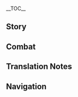 {{CharacterTabs}}
{{LanguageTabs}}
__TOC__
==Story==
{{VO/Story
|character           = {{ROOTPAGENAME}}
|language            = zh
|language_s          = zh
|language_t          = zh-tw
|name_s              = 阿贝多
|name_t              = 阿貝多
|vo_01_01_title_s    = 初次见面…
|vo_01_01_title_t    = 初次見面…
|vo_01_01_subtitle   = Hello
|vo_01_01_file       = VO_{language}{character} Hello.ogg
|vo_01_01_tx_s       = 我是阿贝多，西风骑士团首席炼金术士。我对你身上星海的气息很感兴趣，想要就近观察研究。相信以后我们会有很多独处的机会。
|vo_01_01_tx_t       = 我是阿貝多，西風騎士團首席煉金術士。我對(你/妳)身上星海的氣息很感興趣，想要就近觀察研究。相信以後我們會有很多獨處的機會。
|vo_01_01_rm_s       = Wǒ shì Ābèiduō, Xīfēng Qíshìtuán shǒuxí liànjīnshù-shì. Wǒ duì nǐ shēnshang xīnghǎi de qìxī hěn gǎn xìngqù, xiǎng yào jiùjìn guānchá yánjiū. Xiāngxìn yǐhòu wǒmen huì yǒu hěnduō dúchǔ de jīhuì.
|vo_01_01_rm_t       = Wǒ shì Ābèiduō, Xīfēng Qíshìtuán shǒuxí liànjīnshù-shì. Wǒ duì nǐ shēnshang xīnghǎi de qìxí hěn gǎn xìngqù, xiǎng yào jiùjìn guānchá yánjiù. Xiāngxìn yǐhòu wǒmen huì yǒu hěnduō dúchǔ de jīhuì.
|vo_01_01_tl         = I am Albedo, Chief Alchemist of the Knights of Favonius. I'm interested in the aura of the sea of stars on your body, and would like to observe and study it closely. I believe we will have many opportunities to spend time alone in the future.
|vo_02_01_title_s    = 闲聊・写生
|vo_02_01_title_t    = 閒聊・寫生
|vo_02_01_subtitle   = Chat: Still Life
|vo_02_01_file       = VO_{language}{character} Chat - Still Life.ogg
|vo_02_01_tx_s       = 风景不错，趁着休息，就把这一幕画下来吧。
|vo_02_01_tx_t       = 風景不錯，趁著休息，就把這一幕畫下來吧。
|vo_02_01_rm_s       = Fēngjǐng bùcuò, chènzhe xiūxi, jiù bǎ zhè yīmù huà xiàlái ba.
|vo_02_01_rm_t       = Fēngjǐng bùcuò, chènzhe xiūxí, jiù bǎ zhè yīmù huà xiàlái ba.
|vo_02_01_tl         = The scenery looks nice, let's draw it while we take a break.
|vo_02_02_title_s    = 闲聊・探究
|vo_02_02_title_t    = 閒聊・深究
|vo_02_02_subtitle   = Chat: Investigation
|vo_02_02_file       = VO_{language}{character} Chat - Investigation.ogg
|vo_02_02_tx_s       = 「世界的真相」…究竟是什么呢？
|vo_02_02_tx_t       = 「世界的真相」…究竟是什麼呢？
|vo_02_02_rm_s       = "Shìjiè de zhēnxiàng"... jiūjìng shì shénme ne?
|vo_02_02_rm_t       = "Shìjiè de zhēnxiàng"... jiùjìng shì shénme ne?
|vo_02_02_tl         = "The truth of this world"... What could it be?
|vo_02_03_title_s    = 闲聊・怀旧
|vo_02_03_title_t    = 閒聊・懷舊
|vo_02_03_subtitle   = Chat: Reminiscing
|vo_02_03_file       = VO_{language}{character} Chat - Reminiscing.ogg
|vo_02_03_tx_s       = 用自己的双脚丈量土地，将「未知」变为知识。…这种感觉，真怀念啊。
|vo_02_03_tx_t       = 用自己的雙腳丈量土地，將「未知」變為知識。…這種感覺，真懷念啊。
|vo_02_03_rm_s       = Yòng zìjǐ de shuāngjiǎo zhàngliàng tǔdì, jiāng "wèizhī" biàn wéi zhīshí. ...Zhè zhǒng gǎnjué, zhēn huáiniàn a.
|vo_02_03_rm_t       = Yòng zìjǐ de shuāngjiǎo zhàngliàng tǔdì, jiāng "wèizhī" biàn wéi zhīshì. ...Zhè zhǒng gǎnjué, zhēn huáiniàn a.
|vo_02_03_tl         = Using your own legs to measure the earth, turning the "unknown" into knowledge. ...This feeling, how nostalgic.
|vo_03_01_title_s    = 下雨的时候…
|vo_03_01_title_t    = 下雨的時候…
|vo_03_01_subtitle   = When It Rains
|vo_03_01_file       = VO_{language}{character} When It Rains.ogg
|vo_03_01_tx_s       = 土壤湿润，适合采集爆爆瓜的根。没事，我来动手就可以。
|vo_03_01_tx_t       = 土壤濕潤，適合採集爆爆瓜的根。沒關係，我來動手就可以。
|vo_03_01_rm_s       = Tǔrǎng shīrùn, shìhé cǎijí Bàobào-guā de gēn. Méishì, wǒ lái dòngshǒu jiù kěyǐ.
|vo_03_01_rm_t       = Tǔrǎng shīrùn, shìhé cǎijí Bàobào-guā de gēn. Méiguānxì, wǒ lái dòngshǒu jiù kěyǐ.
|vo_03_01_tl         = The soil is moist, ideal for collecting the roots of [[Boom Blossom|Boom Blossoms]]. Don't worry, I can handle this.
|vo_03_02_title_s    = 下雪的时候…
|vo_03_02_title_t    = 下雪的時候…
|vo_03_02_subtitle   = When It Snows
|vo_03_02_file       = VO_{language}{character} When It Snows.ogg
|vo_03_02_tx_s       = 师父…
|vo_03_02_tx_t       = 師父…
|vo_03_02_rm         = Shīfu...
|vo_03_02_tl         = Master...
|vo_03_03_title_s    = 阳光很好…
|vo_03_03_title_t    = 陽光很好…
|vo_03_03_subtitle   = When the Sun Is Out
|vo_03_03_file       = VO_{language}{character} When the Sun Is Out.ogg
|vo_03_03_tx_s       = 光线充足，生物行为活跃，嗯，很适合写生。
|vo_03_03_tx_t       = 光線充足，生物行為活躍，嗯，很適合寫生。
|vo_03_03_rm         = Guāngxiàn chōngzú, shēngwù xíngwéi huóyuè, ǹg, hěn shìhé xiěshēng.
|vo_03_03_tl         = Ample light, active biological organisms, yes, ideal for sketching.
|vo_04_01_title_s    = 早上好…
|vo_04_01_title_t    = 早安…
|vo_04_01_subtitle   = Good Morning
|vo_04_01_file       = VO_{language}{character} Good Morning.ogg
|vo_04_01_tx_s       = 早安，是准备出门寻找古代遗物吗？
|vo_04_01_tx_t       = 早安，是準備出門尋找古代遺物嗎？
|vo_04_01_rm         = Zǎo'ān, shì zhǔnbèi chūmén xúnzhǎo gǔdài yíwù ma?
|vo_04_01_tl         = Good morning, are we getting ready to go out and search for ancient relics?
|vo_04_02_title_s    = 中午好…
|vo_04_02_title_t    = 午安…
|vo_04_02_subtitle   = Good Afternoon
|vo_04_02_file       = VO_{language}{character} Good Afternoon.ogg
|vo_04_02_tx_s       = 午安，我听到了你的脚步声。工坊之外真是热闹啊。
|vo_04_02_tx_t       = 午安，我聽到了(你/妳)的腳步聲。工坊之外真是熱鬧啊。
|vo_04_02_rm         = Wǔ'ān, wǒ tīngdàole nǐ de jiǎobù shēng. Gōngfáng zhī wài zhēnshi rè'nào a.
|vo_04_02_tl         = Good afternoon, I heard your footsteps. It certainly is lively outside of the workshop.
|vo_04_03_title_s    = 晚上好…
|vo_04_03_title_t    = 晚上好…
|vo_04_03_subtitle   = Good Evening
|vo_04_03_file       = VO_{language}{character} Good Evening.ogg
|vo_04_03_tx_s       = 外面安静下来了，呼。
|vo_04_03_tx_t       = 外面安靜下來了，呼。
|vo_04_03_rm         = Wàimiàn ānjìng xiàláile, hu.
|vo_04_03_tl         = It's gotten quiet outside, *phew*
|vo_04_04_title_s    = 晚安…
|vo_04_04_title_t    = 晚安…
|vo_04_04_subtitle   = Good Night
|vo_04_04_file       = VO_{language}{character} Good Night.ogg
|vo_04_04_tx_s       = 晚安，你先去休息吧，我打算把最后一个实验做完。既然你那么感兴趣…明日再会时，我再与你一起探讨实验结果吧。
|vo_04_04_tx_t       = 晚安，(你/妳)先去休息吧，我打算把最後一個實驗做完。既然(你/妳)那麼感興趣…明日再會時，我再與(你/妳)一起探討實驗結果吧。
|vo_04_04_rm_s       = Wǎn'ān, nǐ xiān qù xiūxí ba, wǒ dǎsuàn bǎ zuìhòu yīgè shíyàn zuò wán. Jìrán nǐ nàme gǎn xìngqù... Míngrì zàihuì shí, wǒ zài yǔ nǐ yīqǐ tàntǎo shíyàn jiéguǒ ba.
|vo_04_04_rm_t       = Wǎn'ān, nǐ xiān qù xiūxi ba, wǒ dǎsuàn bǎ zuìhòu yīgè shíyàn zuò wán. Jìrán nǐ nàme gǎn xìngqù... Míngrì zàihuì shí, wǒ zài yǔ nǐ yīqǐ tàntǎo shíyàn jiéguǒ ba.
|vo_04_04_tl         = Good night, go take a rest. I plan to finish the final experiment. Since you're really interested... I will discuss the results with you the next day we meet.
|vo_05_01_title_s    = 关于阿贝多自己・天才
|vo_05_01_title_t    = 關於阿貝多自己・天才
|vo_05_01_subtitle   = About {character}: Genius
|vo_05_01_file       = VO_{language}{character} About {character} - Genius.ogg
|vo_05_01_tx_s       = 天才？…不少人这么称呼我。其实，我不这样认为。
|vo_05_01_tx_t       = 天才？…不少人這麼稱呼我。其實，我不這樣認為。
|vo_05_01_rm         = Tiāncái? ...Bùshǎo rén zhème chēnghu wǒ. Qíshí, wǒ bù zhèyàng rènwéi.
|vo_05_01_tl         = Genius? ...A number of people call me that. Actually, I don't consider this to be true.
|vo_05_02_title_s    = 关于阿贝多自己・人际
|vo_05_02_title_t    = 關於阿貝多自己・人際
|vo_05_02_subtitle   = About {character}: Socializing
|vo_05_02_file       = VO_{language}{character} About {character} - Socializing.ogg
|vo_05_02_tx_s       = 与人交往…很麻烦。一旦开始就要不断维持，如果联系中断了，想再重新恢复，就得消耗更多的时间。
|vo_05_02_tx_t       = 與人交往…很麻煩。一旦開始就要不斷維持，如果聯繫中斷了，想再重新恢復，就得消耗更多的時間。
|vo_05_02_rm         = Yǔ rén jiāowǎng... hěn máfan. Yīdàn kāishǐ jiù yào bùduàn wéichí, rúguǒ liánxì zhōngduànle, xiǎng zài chóngxīn huīfù, jiù děi xiāohào gèngduō de shíjiān.
|vo_05_02_tl         = Relationships are... troublesome. Once it starts you have to keep maintaining it, if you lose contact, reestablishing it takes a lot more time.
|vo_06_01_title_s    = 关于我们・实验
|vo_06_01_title_t    = 關於我們・實驗
|vo_06_01_subtitle   = About Us: Experiments
|vo_06_01_file       = VO_{language}{character} About Us - Experiments.ogg
|vo_06_01_tx_s       = 你…这是准备陪我做实验吗？呼，真荣幸。<br />啊，不用紧张。我的实验虽然危险，通常不会伤及无辜。
|vo_06_01_tx_t       = (你/妳)…這是準備陪我做實驗嗎？呼，真榮幸。<br />啊，不用緊張。我的實驗雖然危險，但通常不會傷及無辜。
|vo_06_01_rm_s       = Nǐ... Zhè shì zhǔnbèi péi wǒ zuò shíyàn ma? Hū, zhēn róngxìng.<br />A, bùyòng jǐnzhāng. Wǒ de shíyàn suīrán wēixiǎn, tōngcháng bùhuì shāngjí wúgū.
|vo_06_01_rm_t       = Nǐ... Zhè shì zhǔnbèi péi wǒ zuò shíyàn ma? Hū, zhēn róngxìng.<br />A, bùyòng jǐnzhāng. Wǒ de shíyàn suīrán wéixiǎn, dàn tōngcháng bùhuì shāngjí wúgū.
|vo_06_01_tl         = Are you... going to accompany me while I experiment? Huh, what an honor.<br />Ah, don't be nervous. Although my experiments may be dangerous, they usually don't hurt innocent people.
|vo_06_02_title_s    = 关于我们・助手
|vo_06_02_title_t    = 關於我們・助手
|vo_06_02_friendship = 6
|vo_06_02_subtitle   = About Us: Assistant
|vo_06_02_file       = VO_{language}{character} About Us - Assistant.ogg
|vo_06_02_tx_s       = 能麻烦你当我的助手吗？鉴于你旁观了那么多次，想必早就熟练了吧。放心，我在你旁边。就算是第一次实际操作，也不会有问题的。我相信我的指导能力，更相信你的天赋。
|vo_06_02_tx_t       = 能麻煩(你/妳)當我的助手嗎？鑑於(你/妳)旁觀了那麼多次，想必早就熟練了吧。放心，我在(你/妳)旁邊。就算是第一次實際操作，也不會有問題的。我相信我的指導能力，更相信(你/妳)的天賦。
|vo_06_02_rm_s       = Néng máfan nǐ dāng wǒ de zhùshǒu ma? Jiànyú nǐ pángguānle nàme duō cì, xiǎngbì zǎo jiù shúliànle ba. Fàngxīn, wǒ zài nǐ pángbiān. Jiùsuàn shì dìyī cì shíjì cāozuò, yě bùhuì yǒu wèntí de. Wǒ xiāngxìn wǒ de zhǐdǎo nénglì, gèng xiāngxìn nǐ de tiānfù.
|vo_06_02_rm_t       = Néng máfan nǐ dāng wǒ de zhùshǒu ma? Jiànyú nǐ pángguānle nàme duō cì, xiǎngbì zǎo jiù shóuliànle ba. Fàngxīn, wǒ zài nǐ pángbiān. Jiùsuàn shì dìyī cì shíjì cāozuò, yě bùhuì yǒu wèntí de. Wǒ xiāngxìn wǒ de zhǐdǎo nénglì, gèng xiāngxìn nǐ de tiānfù.
|vo_06_02_tl         = Can I trouble you to be my assistant? Given that you have watched so many times, you must have become quite skilled. Don't worry, I'm by your side. Even if it is the first actual operation, there will be no problem. I believe in my coaching ability, and even more in your talent.
|vo_07_01_title_s    = 关于「神之眼」…
|vo_07_01_title_t    = 關於「神之眼」…
|vo_07_01_friendship = 4
|vo_07_01_subtitle   = About the [[Vision]]
|vo_07_01_file       = VO_{language}{character} About the Vision.ogg
|vo_07_01_tx_s       = 「神之眼」？不过就是个实验用的工具罢了，和烧杯、坩埚没什么不同。唯一让我感兴趣的，就是它的原理…我总有一天会研究明白的，这只是时间问题。
|vo_07_01_tx_t       = 「神之眼」？不過就是個實驗用的工具罷了，和燒杯、坩堝沒什麼不同。唯一讓我感興趣的，就是它的原理…我總有一天會研究明白的，這只是時間問題。
|vo_07_01_rm_s       = "Shénzhīyǎn"? Bùguò jiùshì gè shíyàn yòng de gōngjù bàle, hé shāobēi, gānguō méishénme bùtóng. Wéiyī ràng wǒ gǎn xìngqù de, jiùshì tā de yuánlǐ... Wǒ zǒngyǒu yītiān huì yánjiū míngbái de, zhè zhǐshì shíjiān wèntí.
|vo_07_01_rm_t       = "Shénzhīyǎn"? Bùguò jiùshì gè shíyàn yòng de gōngjù bàle, hàn shāobēi, gānguō méishénme bùtóng. Wéiyī ràng wǒ gǎn xìngqù de, jiùshì tā de yuánlǐ... Wǒ zǒngyǒu yītiān huì yánjiù míngbái de, zhè zhǐshì shíjiān wèntí.
|vo_07_01_tl         = "Vision"? But it's just an experimental tool, no different from beakers and crucibles. The only thing that interests me is how it works... I'll figure it out one day, it's just a matter of time.
|vo_07_02_title_s    = 有什么想要分享…
|vo_07_02_title_t    = 有什麼想要分享…
|vo_07_02_friendship = 4
|vo_07_02_subtitle   = Something to Share
|vo_07_02_file       = VO_{language}{character} Something to Share.ogg
|vo_07_02_tx_s       = 一直有些难以开口，因为假设被你拒绝的话，我可能会失落吧…<br />嗯…我对你身边那个飞着的小家伙很感兴趣，方便让我拿去研究一下吗？
|vo_07_02_tx_t       = 一直有些難以開口，因為假設被(你/妳)拒絕的話，我可能會失落吧…<br />嗯…我對(你/妳)身邊那個飛著的小傢伙很感興趣，方便讓我拿去研究一下嗎？
|vo_07_02_rm_s       = Yīzhí yǒuxiē nányǐ kāikǒu, yīnwèi jiǎshè bèi nǐ jùjué dehuà, wǒ kěnéng huì shīluò ba...<br />Ǹg... Wǒ duì nǐ shēnbiān nàgè fēizhe de xiǎo jiāhuo hěn gǎn xìngqù, fāngbiàn ràng wǒ ná qù yánjiū yīxià ma?
|vo_07_02_rm_t       = Yīzhí yǒuxiē nányǐ kāikǒu, yīnwèi jiǎshè bèi nǐ jùjué dehuà, wǒ kěnéng huì shīluò ba...<br />Ǹg... Wǒ duì nǐ shēnbiān nàgè fēizhe de xiǎo jiāhuo hěn gǎn xìngqù, fāngbiàn ràng wǒ ná qù yánjiù yīxià ma?
|vo_07_02_tl         = It's always been a little difficult to say this, because hypothetically if I were to be rejected by you, I might feel disappointed...<br />Ahem... I'm very interested in this little one flying beside you, is it alright if I take her away to do some research on for a while?
|vo_07_03_title_s    = 感兴趣的见闻…
|vo_07_03_title_t    = 感興趣的見聞…
|vo_07_03_subtitle   = Interesting Things
|vo_07_03_file       = VO_{language}{character} Interesting Things.ogg
|vo_07_03_tx_s       = 想知道更多石化古树的事情？唔…你在附近秘境里观测到的那些，其实不算古老。稍微成熟一些的树，一般能长到两三公里高；在树的根部，常常聚集着一种大蜘蛛。那种蜘蛛啊，用地栀子和香茅草捆紧，抹上白豆蔻，熏烤上几个小时，那香味，是真的很…令我难忘。
|vo_07_03_tx_t       = 想知道更多石化古樹的事情？唔…(你/妳)在附近秘境裡觀測到的那些，其實不算古老。稍微成熟一些的樹，一般能長到兩三公里高；在樹的根部，常常聚集著一種大蜘蛛。那種蜘蛛啊，用地梔子和香茅草捆緊，抹上白豆蔻，燻烤上幾個小時，那香味，是真的很…令我難忘。
|vo_07_03_rm_s       = Xiǎng zhīdào gèng duō shíhuà gǔshù de shìqíng? N... Nǐ zài fùjìn mìjìng lǐ guāncè dào de nàxiē, qíshí bù suàn gǔlǎo. Shāowēi chéngshú yīxiē de shù, yībān néng zhǎng dào liǎngsān gōnglǐ gāo; zài shù de gēnbù, chángcháng jùjízhe yī zhǒng dàzhīzhū. Nà zhǒng zhīzhū a, yòngdì zhī zi héxiāng máocǎo kǔn jǐn, mǒ shàng báidòukòu, xūnkǎo shàng jǐ gè xiǎoshí, nà xiāngwèi, shì zhēnde hěn... lìng wǒ nánwàng.
|vo_07_03_rm_t       = Xiǎng zhīdào gèng duō shíhuà gǔshù de shìqíng? N... Nǐ zài fùjìn mìjìng lǐ guāncè dào de nàxiē, qíshí bù suàn gǔlǎo. Shāowéi chéngshóu yīxiē de shù, yībān néng zhǎng dào liǎngsān gōnglǐ gāo; zài shù de gēnbù, chángcháng jùjízhe yī zhǒng dàzhīzhū. Nà zhǒng zhīzhū a, yòng dìzhīzi hàn xiāngmáocǎo kǔnjǐn, mǒ shàng báidòukòu, xūnkǎo shàng jǐ gè xiǎoshí, nà xiāngwèi, shì zhēnde hěn... lìng wǒ nánwàng.
|vo_07_03_tl         = Want to know more about petrified ancient trees? Hmm... the ones you observed in the nearby domains aren't really that old. Slightly mature trees can generally grow to two or three kilometers high; at the root of the tree, a large spider often gathers. That kind of spider, tied with ground gardenia and lemongrass, smeared with white cardamom, and smoked for a few hours, the fragrance is really... unforgettable.
|vo_08_01_title_s    = 关于亲人…
|vo_08_01_title_t    = 關於親人…
|vo_08_01_friendship = 6
|vo_08_01_subtitle   = About Family
|vo_08_01_file       = VO_{language}{character} About Family.ogg
|vo_08_01_tx_s       = 亲人吗？虽然艾莉丝总希望我喊她妈妈…唔，但在我心里，谈起亲人第一时间想到的还是师父吧。我从记事起就和她在一起探险了，她教会了我炼金术和无数世间的知识。或许…「亲人」或者「师父」，这些词汇都不足以描绘出她对我来说的意义吧。
|vo_08_01_tx_t       = 親人嗎？雖然艾莉絲總希望我叫她媽媽…唔，但在我心裡，談起親人第一時間想到的還是師父吧。我從有記憶起就和她一起探險了，她教會了我煉金術和世間無數知識。或許…「親人」或者「師父」，這些詞彙都不足以描繪出她對我而言的意義吧。
|vo_08_01_rm_s       = Qīnrén ma? Suīrán Àilìsī zǒng xīwàng wǒ hǎn tā māma... N, dàn zài wǒ xīnlǐ, tánqǐ qīnrén dìyī shíjiān xiǎngdào de háishì shīfu ba. Wǒ cóng jìshì qǐ jiù hé tā zài yīqǐ tànxiǎnle, tā jiāohuìle wǒ liànjīnshù hé wúshù shìjiān de zhīshí. Huòxǔ... "qīnrén" huòzhě "shīfu", zhèxiē cíhuì dōu bùzú yǐ miáohuì chū tā duì wǒ lái shuō de yìyì ba.
|vo_08_01_rm_t       = Qīnrén ma? Suīrán Àilìsī zǒng xīwàng wǒ hǎn tā māma... N, dàn zài wǒ xīnlǐ, tánqǐ qīnrén dìyī shíjiān xiǎngdào de háishì shīfu ba. Wǒ cóng yǒu jìyì qǐ jiù hàn tā zài yīqǐ tànxiǎnle, tā jiāohuìle wǒ liànjīnshù hàn shìjiān wúshù zhīshì. Huòxǔ... "qīnrén" huòzhě "shīfu", zhèxiē cíhuì dōu bùzú yǐ miáohuì chū tā duì wǒ ér yán de yìyì ba.
|vo_08_01_tl         = Family? Even though Alice had always hoped I would call her Mother... Mmm, but in my heart, when speaking of family, the first person I always think of is still my master. I've been adventuring with her since the beginning of my memory; she taught me alchemy and an immeasurable amount of worldly knowledge. Perhaps... the terms "family" or "master" aren't enough to describe her importance to me.
|vo_08_02_title_s    = 关于砂糖・方向
|vo_08_02_title_t    = 關於砂糖・方向
|vo_08_02_friendship = 4
|vo_08_02_subtitle   = About [[Sucrose]]: Direction
|vo_08_02_file       = VO_{language}{character} About Sucrose - Direction.ogg
|vo_08_02_tx_s       = 砂糖吗？我大概能理解她一心专攻「生物炼金」的理由…不管怎样，看到她的研究越来越顺利，我也为她感到高兴。
|vo_08_02_tx_t       = 砂糖嗎？我大概能理解她一心專攻「生物煉金」的理由…不管怎樣，看到她的研究越來越順利，我也為她感到高興。
|vo_08_02_rm_s       = Shātáng ma? Wǒ dàgài néng lǐjiě tā yīxīn zhuāngōng "shēngwù liànjīn" de lǐyóu... Bùguǎn zěnyàng, kàn dào tā de yánjiū yuèlái yuè shùnlì, wǒ yě wèi tā gǎndào gāoxìng.
|vo_08_02_rm_t       = Shātáng ma? Wǒ dàgài néng lǐjiě tā yīxīn zhuāngōng "shēngwù liànjīn" de lǐyóu... Bùguǎn zěnyàng, kàn dào tā de yánjiù yuèlái yuè shùnlì, wǒ yě wèi tā gǎndào gāoxìng.
|vo_08_02_tl         = Sucrose? I can mostly understand the reason for her intense focus in the specialization of "bio-alchemy"... No matter what, seeing her progress more and more in her research, I also feel happy for her.
|vo_08_03_title_s    = 关于砂糖・坚持
|vo_08_03_title_t    = 關於砂糖・堅持
|vo_08_03_friendship = 5
|vo_08_03_subtitle   = About Sucrose: Habits
|vo_08_03_file       = VO_{language}{character} About Sucrose - Habits.ogg
|vo_08_03_tx_s       = 虽然在学术方面的合作非常愉快，但课题以外的部分，砂糖也有很多她自己的坚持。比如我告诉她我们是平辈，叫我阿贝多就好，她却坚持要用尊称。…只好随她去了。
|vo_08_03_tx_t       = 雖然在學術方面的合作非常愉快，但課題以外的部分，砂糖也有很多她自己的堅持。比如我告訴她我們是平輩，叫我阿貝多就好，她卻堅持要用尊稱。…只好隨她了。
|vo_08_03_rm_s       = Suīrán zài xuéshù fāngmiàn de hézuò fēicháng yúkuài, dàn kètí yǐwài de bùfèn, Shātáng yěyǒu hěnduō tā zìjǐ de jiānchí. Bǐrú wǒ gàosù tā wǒmen shì píngbèi, jiào wǒ Ābèiduō jiù hǎo, tā què jiānchí yào yòng zūnchēng. ...Zhǐhǎo suítāqùle.
|vo_08_03_rm_t       = Suīrán zài xuéshù fāngmiàn de hézuò fēicháng yúkuài, dàn kètí yǐwài de bùfèn, Shātáng yěyǒu hěnduō tā zìjǐ de jiānchí. Bǐrú wǒ gàosù tā wǒmen shì píngbèi, jiào wǒ Ābèiduō jiù hǎo, tā què jiānchí yào yòng zūnchēng. ...Zhǐhǎo suítāle.
|vo_08_03_tl         = Although we have a good time working together in our studies, outside of class topics, Sucrose has many things she personally insists on. Such as insisting on using honorifics when I've told her that we're from the same generation, that she can just call me Albedo. ...All I can do is go along with her.
|vo_08_04_title_s    = 关于丽莎…
|vo_08_04_title_t    = 關於麗莎…
|vo_08_04_friendship = 4
|vo_08_04_subtitle   = About [[Lisa]]
|vo_08_04_file       = VO_{language}{character} About Lisa.ogg
|vo_08_04_tx_s       = 丽莎吗？和她讨论总会得到很有价值的观点。如此有才华却满足于图书管理员一职，想必背后藏着与那才华等重的因缘吧。
|vo_08_04_tx_t       = 麗莎嗎？和她討論總會得到很有價值的觀點。如此有才華卻滿足於圖書管理員一職，想必背後藏著與那才華等重的因緣吧。
|vo_08_04_rm_s       = Lìshā ma? Hé tā tǎolùn zǒng huì dédào hěn yǒu jiàzhí de guāndiǎn. Rúcǐ yǒu cáihuá què mǎnzú yú túshū-guǎnlǐyuán yī zhí, xiǎngbì bèihòu cángzhe yǔ nà cáihuá děng zhòng de yīnyuán ba.
|vo_08_04_rm_t       = Lìshā ma? Hàn tā tǎolùn zǒng huì dédào hěn yǒu jiàzhí de guāndiǎn. Rúcǐ yǒu cáihuá què mǎnzú yú túshū-guǎnlǐyuán yī zhí, xiǎngbì bèihòu cángzhe yǔ nà cáihuá děngzhòng de yīnyuán ba.
|vo_08_04_tl         = Lisa? I always gain very valuable perspectives from discussions with her. [She has] such talent yet is satisfied with the mere role of a librarian, I'm sure there is a reason hidden behind all this that is of equal weight of that talent she carries.
|vo_08_05_title_s    = 关于可莉…
|vo_08_05_title_t    = 關於可莉…
|vo_08_05_friendship = 4
|vo_08_05_subtitle   = About [[Klee]]
|vo_08_05_file       = VO_{language}{character} About Klee.ogg
|vo_08_05_tx_s       = 我的确把可莉当作亲妹妹一样看，所以每次当这位妹妹惹出麻烦的时候，我都只能安慰自己，至少她现在的破坏力，还不及艾莉丝女士的零头。
|vo_08_05_tx_t       = 我的確把可莉當作親妹妹一樣看，所以每當這位妹妹惹出麻煩的時候，我都只能安慰自己，至少她現在的破壞力，還不及艾莉絲女士的零頭。
|vo_08_05_rm_s       = Wǒ díquè bǎ Kělì dàng zuò qīn-mèimei yīyàng kàn, suǒyǐ měicì dāng zhè wèi mèimei rěchū máfan de shíhòu, wǒ dōu zhǐnéng ānwèi zìjǐ, zhìshǎo tā xiànzài de pòhuài lì, hái bùjí Àilìsī-nǚshì de língtóu.
|vo_08_05_rm_t       = Wǒ díquè bǎ Kělì dàng zuò qīn-mèimei yīyàng kàn, suǒyǐ měidāng zhè wèi mèimei rěchū máfan de shíhòu, wǒ dōu zhǐnéng ānwèi zìjǐ, zhìshǎo tā xiànzài de pòhuài lì, hái bùjí Àilìsī-nǚshì de língtóu.
|vo_08_05_tl         = I do indeed see Klee as my own little sister, so every time this little sister causes trouble, I can only console myself [with the fact that] at least her current destructive capabilities are still far away from reaching those of Miss Alice.

|vo_08_06_title_s    = 关于琴…
|vo_08_06_title_t    = 關於琴…
|vo_08_06_friendship = 4
|vo_08_06_subtitle   = About [[Jean]]
|vo_08_06_file       = VO_{language}{character} About Jean.ogg
|vo_08_06_tx_s       = 琴吗？她是一位正直的代理团长，甚至可以说比那位团长大人更为可靠。可能大家心中都在期待着她成为正式团长的那一天吧。
|vo_08_06_tx_t       = 琴嗎？她是一位正直的代理團長，甚至可以說比那位團長大人更為可靠。可能大家心中都在期待著她成為正式團長的那一天吧。
|vo_08_06_rm_s       = Qín ma? Tā shì yī wèi zhèngzhí de Dàilǐ Tuánzhǎng, shènzhì kěyǐ shuō bǐ nà wèi Tuánzhǎng-dàrén gèng wèi kěkào. Kěnéng dàjiā xīnzhōng dōu zài qīdàizhe tā chéngwéi zhèngshì Tuánzhǎng de nà yītiān ba.
|vo_08_06_rm_t       = Qín ma? Tā shì yī wèi zhèngzhí de Dàilǐ Tuánzhǎng, shènzhì kěyǐ shuō bǐ nà wèi Tuánzhǎng-dàrén gèng wèi kěkào. Kěnéng dàjiā xīnzhōng dōu zài qídàizhe tā chéngwéi zhèngshì Tuánzhǎng de nà yītiān ba.
|vo_08_06_tl         = Jean? She's an upstanding Acting Grand Master, to the point that she can be said to be more reliable than that other honorable Grand Master. Perhaps in everyone's hearts lies an anticipation for the day when she will become the official Grand Master.
|vo_08_07_title_s    = 关于行秋…
|vo_08_07_title_t    = 關於行秋…
|vo_08_07_friendship = 4
|vo_08_07_subtitle   = About [[Xingqiu]]
|vo_08_07_file       = VO_{language}{character} About Xingqiu.ogg
|vo_08_07_tx_s       = 行秋吗？他写的小说挺有趣的。稻妻那边的「八重堂」一直在旁敲侧击希望让我和别的作者合作，说这样版税收入也会更好。哼，我缺这点钱吗？
|vo_08_07_tx_t       = 行秋嗎？他寫的小說挺有趣的。稻妻那邊的「八重堂」一直在旁敲側擊，希望我和別的作者合作，說這樣版稅收入也會更好。哼，我缺這點錢嗎？
|vo_08_07_rm_s       = Xíngqiū ma? Tā xiě de xiǎoshuō tǐng yǒuqù de. Dàoqī nà biān de "Bāchóng Táng" yīzhí zài pángqiāo-cèjī xīwàng ràng wǒ hé bié de zuòzhě hézuò, shuō zhèyàng bǎnshuì shōurù yě huì gèng hǎo. Hēng, wǒ quē zhè diǎn qián ma?
|vo_08_07_rm_t       = Xíngqiū ma? Tā xiě de xiǎoshuō tǐng yǒuqù de. Dàoqī nà biān de "Bāchóng Táng" yīzhí zài pángqiāo-cèjí, xīwàng wǒ hàn bié de zuòzhě hézuò, shuō zhèyàng bǎnshuì shōurù yě huì gèng hǎo. Hēng, wǒ quē zhè diǎn qián ma?
|vo_08_07_tl         = Xingqiu? The novels he writes are interesting. The Yae Publishing House in Inazuma has been rambling on the side, saying I should cooperate with other authors for better royalties. Hmph, am I short of money?
|vo_08_08_title_s    = 关于芭芭拉…
|vo_08_08_title_t    = 關於芭芭拉…
|vo_08_08_friendship = 4
|vo_08_08_subtitle   = About [[Barbara]]
|vo_08_08_file       = VO_{language}{character} About Barbara.ogg
|vo_08_08_tx_s       = 芭芭拉吗？她是一位认真的牧师，说来以前碰巧有机会给她画过速写…你问画哪儿去了？嗯…我拒绝了艾伯特的开价，直接把画送给了代理团长。人际交往…真是耗费精力啊。
|vo_08_08_tx_t       = 芭芭拉嗎？她是一位認真的牧師，說來以前碰巧有機會為她畫過速寫…(你/妳)問畫呢？嗯…我拒絕了阿爾伯特的開價，直接把畫送給了代理團長。人際交往…真是耗費精力啊。
|vo_08_08_rm_s       = Bābālā ma? Tā shì yī wèi rènzhēn de mùshī, shuōlái yǐqián pèngqiǎo yǒu jīhuì gěi tā huàguò sùxiě... Nǐ wèn huà nǎr qùle? Ǹg... Wǒ jùjuéle Àibótè de kāijià, zhíjiē bǎ huà sòng gěile Dàilǐ Tuánzhǎng. Rénjì jiāowǎng... zhēnshi hàofèi jīnglì a.
|vo_08_08_rm_t       = Bābālā ma? Tā shì yī wèi rènzhēn de mùshī, shuōlái yǐqián pèngqiǎo yǒu jīhuì gěi tā huàguò sùxiě... Nǐ wèn huà ne? Ǹg... Wǒ jùjuéle Àibótè de kāijià, zhíjiē bǎ huà sòng gěile Dàilǐ Tuánzhǎng. Rénjì jiāowǎng... zhēnshi hàofèi jīnglì a.
|vo_08_08_tl         = Barbara? She is a very diligent Deaconess. Come to think of it, I once coincidentally had the opportunity to do a quick sketch of her... You're asking where the drawing went? Mmm... I turned down Albert's purchase offer, and just gifted it directly to the Acting Grandmaster. Social relations... truly do require a lot of mental energy.

|vo_09_01_title_s    = 想要了解阿贝多・其一
|vo_09_01_title_t    = 想要瞭解阿貝多・其一
|vo_09_01_subtitle   = More About {character}: I
|vo_09_01_file       = VO_{language}{character} More About {character} - 01.ogg
|vo_09_01_tx_s       = 有问题想问我？请说吧。啊，冒昧地问一句，应该不会花费太长时间吧？手头的研究马上要进入最后一个阶段了。
|vo_09_01_tx_t       = 有問題想問我？請說吧。啊，冒昧地問一句，應該不會花費太多時間吧？手頭的研究馬上要進入最後一個階段了。
|vo_09_01_rm_s       = Yǒu wèntí xiǎng wèn wǒ? Qǐng shuō ba. A, màomèi de wèn yījù, yīnggāi bùhuì huāfèi tài cháng shíjiān ba? Shǒutóu de yánjiū mǎshàng yào jìnrù zuìhòu yīgè jiēduànle.
|vo_09_01_rm_t       = Yǒu wèntí xiǎng wèn wǒ? Qǐng shuō ba. A, màomèi de wèn yījù, yīnggāi bùhuì huāfèi tài cháng shíjiān ba? Shǒutóu de yánjiù mǎshàng yào jìnrù zuìhòu yīgè jiēduànle.
|vo_09_01_tl         = You have a question you want to ask me? Please go on. Ah, allow me this presumptuous question&mdash; this shouldn't take too long, right? The research at hand is immediately about to enter its final stage.
|vo_09_02_title_s    = 想要了解阿贝多・其二
|vo_09_02_title_t    = 想要瞭解阿貝多・其二
|vo_09_02_friendship = 3
|vo_09_02_subtitle   = More About {character}: II
|vo_09_02_file       = VO_{language}{character} More About {character} - 02.ogg
|vo_09_02_tx_s       = 啊，只是随口一提。不人为介入的话，黄金需要杀死一个八倍大的太阳才能自然生成。
|vo_09_02_tx_t       = 啊，隨口一提。沒有人為介入的話，黃金需要殺死一個八倍大的太陽才能自然生成。
|vo_09_02_rm_s       = A, zhǐshì suíkǒu yī tí. Bù rénwéi jièrù dehuà, huángjīn xūyào shāsǐ yīgè bābèi dà de tàiyáng cáinéng zìrán shēngchéng.
|vo_09_02_rm_t       = A, suíkǒu yī tí. Méiyǒu rénwéi jièrù dehuà, huángjīn xūyào shāsǐ yīgè bābèi dà de tàiyáng cáinéng zìrán shēngchéng.
|vo_09_02_tl         = Ah, I'm just bringing this up casually. Without human intervention, gold needs to kill a sun eight times as large in order to naturally be created.
|vo_09_03_title_s    = 想要了解阿贝多・其三
|vo_09_03_title_t    = 想要瞭解阿貝多・其三
|vo_09_03_friendship = 4
|vo_09_03_subtitle   = More About {character}: III
|vo_09_03_file       = VO_{language}{character} More About {character} - 03.ogg
|vo_09_03_tx_s       = 人物画的耗时主要和心情有关。有时候霍夫曼我也能画半天，有时候凯亚都只需要三笔&mdash;&mdash;这个圆是脸，这个是眼罩的带子…这个是眼罩。
|vo_09_03_tx_t       = 人物畫的耗時主要和心情有關。有時候霍夫曼我也能畫半天，有時候凱亞都只需要三筆&mdash;&mdash;這個圓是臉，這個是眼罩的帶子…這個是眼罩。
|vo_09_03_rm_s       = Rénwù huà de hàoshí zhǔyào hé xīnqíng yǒuguān. Yǒu shíhòu Huòfūmàn wǒ yě néng huà bàntiān, yǒu shíhòu Kǎiyà dōu zhǐ xūyào sān bǐ&mdash;&mdash; zhège yuán shì liǎn, zhège shì yǎnzhào de dàizi... Zhège shì yǎnzhào.
|vo_09_03_rm_t       = Rénwù huà de hàoshí zhǔyào hàn xīnqíng yǒuguān. Yǒu shíhòu Huòfūmàn wǒ yě néng huà bàntiān, yǒu shíhòu Kǎiyà dōu zhǐ xūyào sān bǐ&mdash;&mdash; zhège yuán shì liǎn, zhège shì yǎnzhào de dàizi... Zhège shì yǎnzhào.
|vo_09_03_tl         = The time taken for portrait-sketching is mainly tied to one's state of heart. Sometimes I can be drawing Huffman for the good half of a day, sometimes drawing Kaeya only takes three strokes&mdash; this circle is the face, this is the strap for [his] eyepatch... This is the eyepatch.
|vo_09_04_title_s    = 想要了解阿贝多・其四
|vo_09_04_title_t    = 想要瞭解阿貝多・其四
|vo_09_04_friendship = 5
|vo_09_04_subtitle   = More About {character}: IV
|vo_09_04_file       = VO_{language}{character} More About {character} - 04.ogg
|vo_09_04_tx_s       = 除了画画和研究之外的生活…我偶尔会去看稻妻和璃月的小说吧，能看到很多很有趣的想法，有时也会为创作提供意想不到的灵感。
|vo_09_04_tx_t       = 除了畫畫和研究之外的生活…我偶爾會去看稻妻和璃月的小說吧，能看到很多很有趣的想法，有時也會為創作提供意想不到的靈感。
|vo_09_04_rm_s       = Chúle huàhuà hé yánjiū zhī wài de shēnghuó... Wǒ ǒu'ěr huì qù kàn Dàoqī hé Líyuè de xiǎoshuō ba, néng kàn dào hěnduō hěn yǒuqù de xiǎngfǎ, yǒushí yě huì wèi chuàngzuò tígōng yìxiǎng-bùdào de línggǎn.
|vo_09_04_rm_t       = Chúle huàhuà hàn yánjiù zhī wài de shēnghuó... Wǒ ǒu'ěr huì qù kàn Dàoqī hé Líyuè de xiǎoshuō ba, néng kàn dào hěnduō hěn yǒuqù de xiǎngfǎ, yǒushí yě huì wèi chuàngzuò tígōng yìxiǎng-bùdào de línggǎn.
|vo_09_04_tl         = My life beyond drawing and research... Sometimes I will also read novels from Liyue and Inazuma. [Reading them] I can find many interesting ideas, and they occasionally also provide unexpected inspiration for my own creativity.
|vo_09_05_title_s    = 想要了解阿贝多・其五
|vo_09_05_title_t    = 想要瞭解阿貝多・其五
|vo_09_05_friendship = 6
|vo_09_05_subtitle   = More About {character}: V
|vo_09_05_file       = VO_{language}{character} More About {character} - 05.ogg
|vo_09_05_tx_s       = 即便到了现在，师父传授给我的「黑土之术」仍是充满了谜团，师父到底想要用这个技术创造出什么呢？…研究之期还远未到尽头，得麻烦你和我一起继续探索了。
|vo_09_05_tx_t       = 即便到了現在，師父傳授給我的「黑土之術」仍是充滿了謎團，師父到底想要用這個技術創造出什麼呢？…研究之期還遠未到盡頭，得麻煩(你/妳)和我一起繼續探索了。
|vo_09_05_rm_s       = Jíbiàn dàole xiànzài, shīfu chuánshòu gěi wǒ de "Hēitǔzhīshù" réng shì chōngmǎnle mítuán, shīfu dàodǐ xiǎng yào yòng zhège jìshù chuàngzào chū shénme ne? ...Yánjiū zhī qī hái yuǎn wèidào jìntóu, děi máfan nǐ hé wǒ yīqǐ jìxù tànsuǒle.
|vo_09_05_rm_t       = Jíbiàn dàole xiànzài, shīfu chuánshòu gěi wǒ de "Hēitǔzhīshù" réng shì chōngmǎnle mítuán, shīfu dàodǐ xiǎng yào yòng zhège jìshù chuàngzào chū shénme ne? ...Yánjiù zhī qí hái yuǎn wèidào jìntóu, děi máfan nǐ hàn wǒ yīqǐ jìxù tànsuǒle.
|vo_09_05_tl         = Even today, the "Art of Khemia" that my Master passed on to me is still full of riddles. What exactly did Master hope to create with this technique? ...The research period is still far from its end, I'll have to trouble you to continue on exploring with me.
|vo_10_01_title_s    = 阿贝多的爱好…
|vo_10_01_title_t    = 阿貝多的愛好…
|vo_10_01_subtitle   = {character}'s Hobbies
|vo_10_01_file       = VO_{language}{character} Hobbies.ogg
|vo_10_01_tx_s       = 嗯…研究之外我最愿意花时间去做的应该是画画吧。一开始只是为了理解物体与材料的构成，便于研究开展，不过到了后来就变成了爱好。嗯，也是一种很好的放松方式。
|vo_10_01_tx_t       = 嗯…研究之外我最願意花時間去做的應該是畫畫吧。一開始只是為了理解物體與材料的構成，便於研究開展，不過到了後來就變成了愛好。嗯，也是一種很好的放鬆方式。
|vo_10_01_rm_s       = Ǹg... yánjiū zhī wài wǒ zuì yuànyì huā shíjiān qù zuò de yīnggāi shì huàhuà ba. Yī kāishǐ zhǐshì wèile lǐjiě wùtǐ yǔ cáiliào de gòuchéng, biànyú yánjiū kāizhǎn, bùguò dàole hòulái jiù biàn chéngle àihào. Ǹg, yěshì yī zhǒng hěn hǎo de fàngsōng fāngshì.
|vo_10_01_rm_t       = Ǹg... yánjiù zhī wài wǒ zuì yuànyì huā shíjiān qù zuò de yīnggāi shì huàhuà ba. Yī kāishǐ zhǐshì wèile lǐjiě wùtǐ yǔ cáiliào de gòuchéng, biànyú yánjiū kāizhǎn, bùguò dàole hòulái jiù biàn chéngle àihào. Ǹg, yěshì yī zhǒng hěn hǎo de fàngsōng fāngshì.
|vo_10_01_tl         = Hmm... The thing I like to spend my time doing outside of research the most is probably drawing. At first, it was just to understand the composition of objects and materials to facilitate research and development, but later it became a hobby. Well, it's also a great way to relax.
|vo_10_02_title_s    = 阿贝多的烦恼…
|vo_10_02_title_t    = 阿貝多的煩惱…
|vo_10_02_subtitle   = {character}'s Troubles
|vo_10_02_file       = VO_{language}{character} Troubles.ogg
|vo_10_02_tx_s       = 时间真是不够用啊，即使把大部分麻烦的事情都推掉还是会觉得时间不够。
|vo_10_02_tx_t       = 時間真是不夠用啊，即使把大部分麻煩的事情都推掉還是會覺得時間不夠。
|vo_10_02_rm         = Shíjiān zhēnshi bùgòuyòng a, jíshǐ bǎ dàbùfèn máfan de shìqíng dōu tuīdiào háishì huì juédé shíjiān bùgòu.
|vo_10_02_tl         = There truly isn't enough time, even when the most troublesome of matters are delegated away, it still feels as though time is not enough.
|vo_10_03_title_s    = 喜欢的食物…
|vo_10_03_title_t    = 喜歡的食物…
|vo_10_03_subtitle   = Favorite Food
|vo_10_03_file       = VO_{language}{character} Favorite Food.ogg
|vo_10_03_tx_s       = 我挺喜欢甜点的。怎么说呢…在体力和精力同时消耗殆尽的时候，高能量的物质会提供原始而高效的支持吧。
|vo_10_03_tx_t       = 我挺喜歡甜點的。怎麼說呢…在體力和精力同時消耗殆盡的時候，高能量的物質會提供原始而高效的支援吧。
|vo_10_03_rm_s       = Wǒ tǐng xǐhuān tiándiǎn de. Zěnme shuō ne... Zài tǐlì hé jīnglì tóngshí xiāohào dàijìn de shíhòu, gāo néngliàng de wùzhì huì tígōng yuánshǐ ér gāoxiào de zhīchí ba.
|vo_10_03_rm_t       = Wǒ tǐng xǐhuān tiándiǎn de. Zěnme shuō ne... Zài tǐlì hàn jīnglì tóngshí xiāohào dàijìn de shíhòu, gāo néngliàng de wùzhí huì tígōng yuánshǐ ér gāoxiào de zhīyuán ba.
|vo_10_03_tl         = I really like desserts. How should I put it... When stamina and mental energy are both depleted at the same time, high-energy substances can provide primitive and efficient support.
|vo_10_04_title_s    = 讨厌的食物…
|vo_10_04_title_t    = 討厭的食物…
|vo_10_04_subtitle   = Least Favorite Food
|vo_10_04_file       = VO_{language}{character} Least Favorite Food.ogg
|vo_10_04_tx_s       = 讨厌的食物？餐馆里分量比较大的肉吧。我的胃口吃不了多少，只会面临「浪费」或者「失去风味」的结局。后来我就干脆不去餐馆了，虽然这也意味着要花更多时间在做菜上…
|vo_10_04_tx_t       = 討厭的食物？餐館裡分量比較大的肉吧。我的胃口吃不了多少，只會面臨「浪費」或者「失去風味」的結局。後來我就乾脆不去餐館了，雖然這也意味著要花更多時間在做菜上…
|vo_10_04_rm         = Tǎoyàn de shíwù? Cānguǎn lǐ fènliàng bǐjiào dà de ròu ba. Wǒ de wèikǒu chībuliǎo duōshǎo, zhǐ huì miànlín "làngfèi" huòzhě "shīqù fēngwèi" de jiéjú. Hòulái wǒ jiù gāncuì bù qù cānguǎnle, suīrán zhè yě yìwèizhe yào huā gèngduō shíjiān zài zuòcài shàng...
|vo_10_04_tl         = Food that I hate? Probably the bigger portions of meat in restaurants. I can't eat too much with my appetite, only facing the endings of either "wastage" or "loss of flavor". After a while I just stopped going to restaurants altogether, even though this meant I needed to spend more time making my own food...

<!-- Receiving a Gift -->
|vo_11_01_title_s    = 收到赠礼・其一
|vo_11_01_title_t    = 收到贈禮・其一
|vo_11_01_subtitle   = Receiving a Gift: I
|vo_11_01_file       = VO_{language}{character} Receiving a Gift - 01.ogg
|vo_11_01_tx_s       = 味觉仿佛折射出了色彩…我想它是金色的。
|vo_11_01_tx_t       = 味覺彷彿折射出了色彩…我想它是金色的。
|vo_11_01_rm         = 
|vo_11_01_tl         = 

|vo_11_02_title_s    = 收到赠礼・其二
|vo_11_02_title_t    = 收到贈禮・其二
|vo_11_02_subtitle   = Receiving a Gift: II
|vo_11_02_file       = VO_{language}{character} Receiving a Gift - 02.ogg
|vo_11_02_tx_s       = 你似乎很愿意花时间在做菜上，所以才能做出这样的味道。
|vo_11_02_tx_t       = (你/妳)似乎很願意花時間在做菜上，所以才能做出這樣的味道。
|vo_11_02_rm         = 
|vo_11_02_tl         = 

|vo_11_03_title_s    = 收到赠礼・其三
|vo_11_03_title_t    = 收到贈禮・其三
|vo_11_03_subtitle   = Receiving a Gift: III
|vo_11_03_file       = VO_{language}{character} Receiving a Gift - 03.ogg
|vo_11_03_tx_s       = 量有点大…要一起分享吗？
|vo_11_03_tx_t       = 量有點大…要一起分享嗎？
|vo_11_03_rm         = 
|vo_11_03_tl         = 

|vo_12_01_title_s    = 生日…
|vo_12_01_title_t    = 生日…
|vo_12_01_subtitle   = Birthday
|vo_12_01_file       = VO_{language}{character} Birthday.ogg
|vo_12_01_tx_s       = 生日快乐。你看起来很高兴，可以将你的样子画下来吗？大脑的容量是有限的，人总会不断忘记。如果画在纸上，那么这些画就成了记忆的延伸，在未来重新看到这些画面时，一定能回想起当时的感觉吧。
|vo_12_01_tx_t       = 生日快樂。(你/妳)看起來很高興，可以將(你/妳)的樣子畫下來嗎？大腦的容量是有限的，人總會不斷忘記。如果畫在紙上，那麼這些畫就成了記憶的延伸，在未來重新看到這些畫面時，一定能回想起當時的感覺吧。
|vo_12_01_rm         = Shēngrì kuàilè. Nǐ kàn qǐlái hěn gāoxìng, kěyǐ jiāng nǐ de yàngzi huà xiàlái ma? Dà'nǎo de róngliàng shì yǒuxiàn de, rén zǒnghuì bùduàn wàngjì. Rúguǒ huà zài zhǐ shàng, nàme zhèxiē huà jiù chéngle jìyì de yánshēn, zài wèilái chóngxīn kàn dào zhèxiē huàmiàn shí, yīdìng néng huíxiǎng qǐ dāngshí de gǎnjué ba.
|vo_12_01_tl         = Happy birthday. You look to be very happy, can I sketch out your likeness? Brains have a limited capacity, humans will always ceaselessly forget things. If drawn on paper, then this sketch will become an extension of memory. When these portraits are gazed upon anew in the future, [we] definitely will be able to recall how it felt in this moment.
|vo_13_01_title_s    = 突破的感受・起
|vo_13_01_title_t    = 突破的感受・起
|vo_13_01_ascension  = 1
|vo_13_01_subtitle   = Feelings About Ascension: Intro
|vo_13_01_file       = VO_{language}{character} Feelings About Ascension -  01.ogg
|vo_13_01_tx_s       = 「黑土」，是炼金术的词源，也是最初的状态。活在这个世界上，我等俗类必须寻找意义。
|vo_13_01_tx_t       = 「黑土」，是煉金術的詞源，也是最初的狀態。活在這個世界上，我等俗類必須尋找意義。
|vo_13_01_rm         = "Hēitǔ", shì liànjīnshù de cíyuán, yěshì zuìchū de zhuàngtài. Huó zài zhège shìjiè shàng, wǒ děng súlèi bìxū xúnzhǎo yìyì.
|vo_13_01_tl         = "Nigredo," is the origin of the etymology of alchemy<ref group="TN •">In Chinese, the Art of Khemia is called {{Lang|mini=1|zh-Hans=黑土之术}} / {{Lang|mini=1|zh-Hant=黑土之術|zh-Hant_rm=Hēitǔ zhī Shù|zh-Hant_tl=Art of the Black Earth}}. See also the Etymology section of [[Art of Khemia#Etymology|Art of Khemia]].</ref>, and is also the earliest state of being. Living in this world, us lower-level beings must find our own meaning.
|vo_13_02_title_s    = 突破的感受・承
|vo_13_02_title_t    = 突破的感受・承
|vo_13_02_ascension  = 2
|vo_13_02_subtitle   = Feelings About Ascension: Building Up
|vo_13_02_file       = VO_{language}{character} Feelings About Ascension -  02.ogg
|vo_13_02_tx_s       = 「白垩」，即是变化的开始。抽离了杂质，准备好接受一切知识。要和我一起去探索世界吗？
|vo_13_02_tx_t       = 「白堊」，即是變化的開始。抽離了雜質，準備好接受一切知識。要和我一起去探索世界嗎？
|vo_13_02_rm_s       = "Bái'è", jí shì biànhuà de kāishǐ. Chōulíle zázhì, zhǔnbèi hǎo jiēshòu yīqiè zhīshí. Yào hé wǒ yīqǐ qù tànsuǒ shìjiè ma?
|vo_13_02_rm_t       = "Bái'è", jí shì biànhuà de kāishǐ. Chōulíle zázhí, zhǔnbèi hǎo jiēshòu yīqiè zhīshì. Yào hàn wǒ yīqǐ qù tànsuǒ shìjiè ma?
|vo_13_02_tl         = "Albedo," is the beginning of change. The impurities have been extracted, all knowledge is ready to be received. Do you want to explore the world together with me?
|vo_13_03_title_s    = 突破的感受・转
|vo_13_03_title_t    = 突破的感受・轉
|vo_13_03_ascension  = 4
|vo_13_03_subtitle   = Feelings About Ascension: Climax
|vo_13_03_file       = VO_{language}{character} Feelings About Ascension -  03.ogg
|vo_13_03_tx_s       = 「赤成」，炼金术中的意思是，情感的炼化。我的赤色好像来自于你。
|vo_13_03_tx_t       = 「赤成」，煉金術中的意思是，情感的煉化。我的赤色好像來自於(你/妳)。
|vo_13_03_rm         = "Chìchéng", liànjīnshù zhōng de yìsi shì, qínggǎn de liànhuà. Wǒ de chìsè hǎoxiàng láizì yú nǐ.
|vo_13_03_tl         = "Rubedo," within [the context of] alchemy means the refining of emotions. My redness seems to have come from you.
|vo_13_04_title_s    = 突破的感受・合
|vo_13_04_title_t    = 突破的感受・合
|vo_13_04_ascension  = 6
|vo_13_04_subtitle   = Feelings About Ascension: Conclusion
|vo_13_04_file       = VO_{language}{character} Feelings About Ascension -  04.ogg
|vo_13_04_tx_s       = 「黄金」，炼金术最后的阶段。无价值的事物终于找到了自己的意义，变化成了黄金。我，也找到了意义。
|vo_13_04_tx_t       = 「黃金」，煉金術最後的階段。無價值的事物終於找到了自己的意義，變化成了黃金。我，也找到了意義。
|vo_13_04_rm         = "Huángjīn", liànjīnshù zuìhòu de jiēduàn. Wú jiàzhí de shìwù zhōngyú zhǎodàole zìjǐ de yìyì, biànhuà chéngle huángjīn. Wǒ, yě zhǎodàole yìyì.
|vo_13_04_tl         = "Citrinitas," the final stage of alchemy. The worthless item has finally found its own meaning, becoming gold. I, too, have also found meaning.
}}

==Combat==
{{Combat VO
|character           = {{ROOTPAGENAME}}
|language            = zh
|skill_1_tx_s        = 绽放吧。
|skill_1_tx_t        = 綻放吧。
|skill_1_rm          = Zhànfàng ba.
|skill_1_tl          = Blossom.
|skill_2_tx_s        = 拟造阳华。
|skill_2_tx_t        = 擬造陽華。
|skill_2_rm          = Nǐzào Yánghuá.
|skill_2_tl          = Solar Isotoma (lit. "Imitation Solar Brilliance").
|skill_3_tx_s        = 创生之法。
|skill_3_tx_t        = 創生之法。
|skill_3_rm          = Chuàngshēngzhīfǎ.
|skill_3_tl          = Abiogenesis (lit. "Art of Life Creation").
|burst_1_tx_s        = 此即，诞生之刻。
|burst_1_tx_t        = 此即，誕生之刻。
|burst_1_rm          = Cǐ jí, Dànshēngzhīkè.
|burst_1_tl          = Now is the Moment of Progeniture (lit. "Now is the Moment of Birth").
|burst_2_tx_s        = 冥古，于此显生。
|burst_2_tx_t        = 冥古，於此顯生。
|burst_2_rm          = Mínggǔ, yú cǐ Xiǎnshēng.
|burst_2_tl          = Hadean, herein Phanerozoic (lit. "Dark Ancient, herein Visible Life").<ref group="TN •" name="etymology">See Albedo's [[Albedo/Lore#Etymology|Etymology section]].</ref>
|burst_3_tx_s        = 见证伟业吧。
|burst_3_tx_t        = 見證偉業吧。
|burst_3_rm          = Jiànzhèng wěiyè ba.
|burst_3_tl          = Witness a great feat.
|sprint-s_1_file     = Sprint Start 01,Sprint Start 02,Sprint Start 03
|glider_1_file       = Deploying Wind Glider 01,Deploying Wind Glider 02,Deploying Wind Glider 03

|chest_1_tx_s        = 大地的秘宝。
|chest_1_tx_t        = 大地的秘寶。
|chest_1_rm          = Dàdì de mìbǎo.
|chest_1_tl          = Secret treasure of the earth.
|chest_2_tx_s        = 无言的叙事。
|chest_2_tx_t        = 無言的敘事。
|chest_2_rm          = Wúyán de xùshì.
|chest_2_tl          = A wordless tale.
|chest_3_tx_s        = 虽无法比拟「黄金」，但终有价值。
|chest_3_tx_t        = 雖無法比擬「黃金」，但終有價值。
|chest_3_rm          = Suī wúfǎ bǐnǐ "Huángjīn", dàn zhōng yǒu jiàzhí.
|chest_3_tl          = Although nowhere close to "Gold," it certainly is valuable.
|low-hp_1_tx_s       = 计算失误…
|low-hp_1_tx_t       = 計算失誤…
|low-hp_1_rm         = Jìsuàn shīwù...
|low-hp_1_tl         = My calculations were off...
|low-hp_2_tx_s       = 需要重新评估…
|low-hp_2_tx_t       = 需要重新評估…
|low-hp_2_rm         = Xūyào chóngxīn pínggū...
|low-hp_2_tl         = Reassessment required...
|low-hp_3_tx_s       = 必须改变策略。
|low-hp_3_tx_t       = 必須改變策略。
|low-hp_3_rm         = Bìxū gǎibiàn cèlüè.
|low-hp_3_tl         = I must change my strategy.

|fallen_1_tx_s       = 尘归尘，土归土…
|fallen_1_tx_t       = 塵歸塵，土歸土…
|fallen_1_rm         = Chén guī chén, tǔ guī tǔ...
|fallen_1_tl         = Ashes to ashes, dust to dust...
|fallen_2_tx_s       = 实验失败了吗？
|fallen_2_tx_t       = 實驗失敗了嗎？
|fallen_2_rm         = Shíyàn shībàile ma?
|fallen_2_tl         = My experiment failed?
|fallen_3_tx_s       = 我的研究，结束了…
|fallen_3_tx_t       = 我的研究，結束了…
|fallen_3_rm_s       = Wǒ de yánjiū, jiéshùle...
|fallen_3_rm_t       = Wǒ de yánjiù, jiéshùle...
|fallen_3_tl         = My research... is over...
|hit-l_1_file        = Light Hit Taken 02
|hit-l_1_tx_s        = 阈值以内…
|hit-l_1_tx_t        = 閾值以內…
|hit-l_1_rm          = Yùzhí yǐnèi...
|hit-l_1_tl          = Within the threshold...
|hit-l_2_file        = Light Hit Taken 01,Light Hit Taken 03,Light Hit Taken 04,Light Hit Taken 05,Light Hit Taken 06
|hit-h_1_file        = Heavy Hit Taken 02
|hit-h_1_tx_s        = 失算了…
|hit-h_1_tx_t        = 失算了…
|hit-h_1_rm          = Shīsuànle...
|hit-h_1_tl          = A miscalculation...
|hit-h_2_file        = Heavy Hit Taken 01,Heavy Hit Taken 03,Heavy Hit Taken 04,Heavy Hit Taken 05,Heavy Hit Taken 06
|join_1_tx_s         = 了解。
|join_1_tx_t         = 瞭解。
|join_1_rm           = Liǎojiě.
|join_1_tl           = Understood.
|join_2_tx_s         = 是拓展课题吗？
|join_2_tx_t         = 是拓展課題嗎？
|join_2_rm           = Shì tuòzhǎn kètí ma?
|join_2_tl           = Are we expanding on a theory?
|join_3_tx_s         = 一起探索吧。
|join_3_tx_t         = 一起探索吧。
|join_3_rm           = Yīqǐ tànsuǒ ba.
|join_3_tl           = Let's explore together.
|idle_1_file         = Standby 02
|atk-l_1_file        = Light Attack 01,Light Attack 02,Light Attack 03,Light Attack 04,Light Attack 05,Light Attack 06,Light Attack 07
|atk-m_1_file        = Mid Attack 01,Mid Attack 02,Mid Attack 03
|atk-h_1_file        = Heavy Attack 01,Heavy Attack 02,Heavy Attack 03
|climb_1_file        = Climbing 01,Climbing 02,Climbing 03,Climbing 04,Climbing 05
|climb-b_1_file      = Climbing Breath 01,Climbing Breath 02,Climbing Breath 03
|jump_1_file         = Jumping 01,Jumping 02,Jumping 03,Jumping 04,Jumping 05
}}

==Translation Notes==
{{Reflist|group=TN •}}

==Navigation==
{{Character Navbox|link type=vo-zh}}